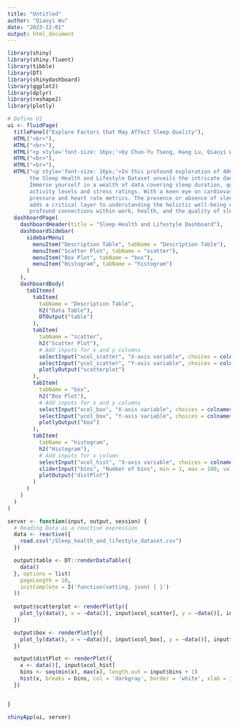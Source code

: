 ```yaml
---
title: "Untitled"
author: "Qiaoyi Wu"
date: "2023-12-01"
output: html_document
---
```


```r
library(shiny)
library(shiny.fluent)
library(tibble)
library(DT)
library(shinydashboard)
library(ggplot2)
library(dplyr)
library(reshape2)
library(plotly)
```


```r
# Define UI
ui <- fluidPage(
  titlePanel("Explore Factors that May Affect Sleep Quality"),
  HTML("<br>"),
  HTML("<br>"),
  HTML("<p style='font-size: 16px;'>by Chun-Yu Tseng, Hang Lu, Qiaoyi Wu</p>"),
  HTML("<br>"),
  HTML("<br>"),
  HTML("<p style='font-size: 16px;'>In this profound exploration of 400 individuals' lives, 
       the Sleep Health and Lifestyle Dataset unveils the intricate dance between work, health, and sleep quality. 
       Immerse yourself in a wealth of data covering sleep duration, quality, and lifestyle factors such as physical 
       activity levels and stress ratings. With a keen eye on cardiovascular health, this dataset delves into blood 
       pressure and heart rate metrics. The presence or absence of sleep disorders, including Insomnia and Sleep Apnea, 
       adds a critical layer to understanding the holistic well-being of each participant. Join us in deciphering the 
       profound connections within work, health, and the quality of sleep.</p>"),
  dashboardPage(
    dashboardHeader(title = "Sleep Health and Lifestyle Dashboard"),
    dashboardSidebar(
      sidebarMenu(
        menuItem("Description Table", tabName = "Description Table"),
        menuItem("Scatter Plot", tabName = "scatter"),
        menuItem("Box Plot", tabName = "box"),
        menuItem("Histogram", tabName = "histogram")
      )
    ),
    dashboardBody(
      tabItems(
        tabItem(
          tabName = "Description Table",
          h2("Data Table"),
          DTOutput("table")
        ),
        tabItem(
          tabName = "scatter",
          h2("Scatter Plot"),
          # Add inputs for x and y columns
          selectInput("xcol_scatter", "X-axis variable", choices = colnames(data)),
          selectInput("ycol_scatter", "Y-axis variable", choices = colnames(data)),
          plotlyOutput("scatterplot")
        ),
        tabItem(
          tabName = "box",
          h2("Box Plot"),
          # Add inputs for x and y columns
          selectInput("xcol_box", "X-axis variable", choices = colnames(data)),
          selectInput("ycol_box", "Y-axis variable", choices = colnames(data)),
          plotlyOutput("box")
        ),
        tabItem(
          tabName = "histogram",
          h2("Histogram"),
          # Add inputs for x column
          selectInput("xcol_hist", "X-axis variable", choices = colnames(data)),
          sliderInput("bins", "Number of bins", min = 1, max = 100, value = 50),
          plotOutput("distPlot")
        )
      )
    )
  )
)

server <- function(input, output, session) {
  # Reading Data as a reactive expression
  data <- reactive({
    read.csv("/Sleep_health_and_lifestyle_dataset.csv")
  })

  output$table <- DT::renderDataTable({
    data()
  }, options = list(
    pageLength = 10,
    initComplete = I('function(setting, json) { }')
  ))
  
  output$scatterplot <- renderPlotly({
    plot_ly(data(), x = ~data()[, input$xcol_scatter], y = ~data()[, input$ycol_scatter], type = 'scatter', mode = 'markers')
  })

  output$box <- renderPlotly({
    plot_ly(data(), x = ~data()[, input$xcol_box], y = ~data()[, input$ycol_box], type = 'box')
  })

  output$distPlot <- renderPlot({
    x <- data()[, input$xcol_hist]
    bins <- seq(min(x), max(x), length.out = input$bins + 1)
    hist(x, breaks = bins, col = 'darkgray', border = 'white', xlab = input$xcol_hist, main = 'Age Distribution')
  })


}

shinyApp(ui, server)
```
